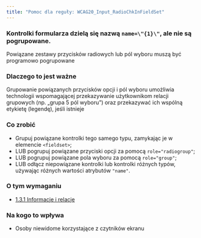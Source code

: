 ```yaml
---
title: "Pomoc dla reguły: WCAG20_Input_RadioChkInFieldSet"
---
```


<div className="toolHelp">
<Row>
<Column colLg={16} colMd={8} colSm={4} className="toolHead">

### Kontrolki formularza dzielą się nazwą `name=\"{1}\"`, ale nie są pogrupowane.

<div id="locLevel"></div>

Powiązane zestawy przycisków radiowych lub pól wyboru muszą być programowo pogrupowane

</Column>
</Row>
<Row>
<Column colLg={11} colMd={5} colSm={4} className="toolMain">

### Dlaczego to jest ważne
Grupowanie powiązanych przycisków opcji i pól wyboru umożliwia technologii wspomagającej przekazywanie użytkownikom relacji grupowych (np. „grupa 5 pól wyboru”) oraz przekazywać ich wspólną etykietę (legendę), jeśli istnieje

<div id="locSnippet"></div>

### Co zrobić

* Grupuj powiązane kontrolki tego samego typu, zamykając je w elemencie `<fieldset>`;
* LUB pogrupuj powiązane przyciski opcji za pomocą `role="radiogroup"`;
* LUB pogrupuj powiązane pola wyboru za pomocą `role="group"`;
* LUB odłącz niepowiązane kontrolki lub kontrolki różnych typów, używając różnych wartości atrybutów `"name"`.


</Column>
<Column colLg={5} colMd={3} colSm={4} className="toolLeft">

### O tym wymaganiu

* [1.3.1 Informacje i relacje](https://wcag.lepszyweb.pl/#info-and-relationships)

### Na kogo to wpływa

 * Osoby niewidome korzystające z czytników ekranu

</Column>
</Row>
</div>



